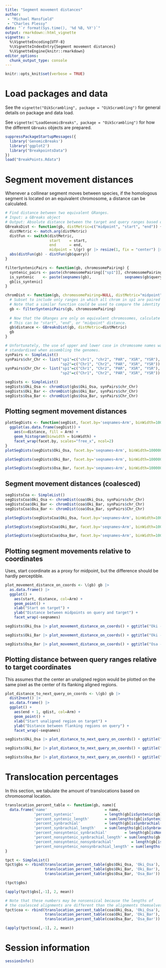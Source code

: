 ```yaml
---
title: "Segment movement distances"
author: 
 - "Michael Mansfield"
 - "Charles Plessy"
date: "`r format(Sys.time(), '%d %B, %Y')`"
output: rmarkdown::html_vignette
vignette: >
  %\VignetteEncoding{UTF-8}
  %\VignetteIndexEntry{Segment movement distances}
  %\VignetteEngine{knitr::rmarkdown}
editor_options: 
  chunk_output_type: console
---
```


```r
knitr::opts_knit$set(verbose = TRUE)
```

# Load packages and data

See the `vignette("OikScrambling", package = "OikScrambling")` for general
details on package and data load.

See `vignette("LoadGenomicBreaks", package = "OikScrambling")` for how the
different `GBreaks` objects are prepared.

```r
suppressPackageStartupMessages({
  library('GenomicBreaks')
  library('ggplot2')
  library("BreakpointsData")
})
load("BreakPoints.Rdata")
```

# Segment movement distances
Whenever a collinear segment moves between species, if the homologous segment is located on an equivalent chromosome, a distance can be calculated.

```r
# Find distance between two equivalent GRanges.
# Input: a GBreaks object
# Output: Absolute distance between the target and query ranges based on some metric ("start", "end", or "midpoint")
GBreaksDist <- function(gb, distMetric=c("midpoint", "start", "end")) {
  distMetric <- match.arg(distMetric)
  distFun <- switch(distMetric,
                    start    = start,
                    end      = end,
                    midpoint = \(gr) gr |> resize(1, fix = "center") |> start() )
  abs(distFun(gb) - distFun(gb$query))
}

filterSyntenicPairs <- function(gb, chromosomePairing) {
  syntenic_pairs <- paste(chromosomePairing[["sp1"]], chromosomePairing[["sp2"]], sep = "_")
  is_syntenic    <- paste(seqnames(gb),               seqnames(gb$query),         sep = "_") %in% syntenic_pairs
  gb[is_syntenic]
}

chromDist <- function(gb, chromosomePairing=NULL, distMetric="midpoint"){
  # Subset to include only ranges in which all chrom in sp1 are paired to their equivalent in sp2
  # Note that a similar function could be used to compare the identity of chromosome arms
  gb <- filterSyntenicPairs(gb, chromosomePairing)
  
  # Now that the GRanges are only on equivalent chromosomes, calculate the distances between them.
  # This can be "start", "end", or "midpoint" distance.
  gb$distance <- GBreaksDist(gb, distMetric=distMetric)
  gb
}

# Unfortunately, the use of upper and lower case in chromosome names was not
# standardised when assembling the genomes.
synPairs <- SimpleList()
synPairs$chr_Chr <- list("sp1"=c("chr1", "chr2", "PAR", "XSR", "YSR"),
                         "sp2"=c("Chr1", "Chr2", "PAR", "XSR", "YSR"))
synPairs$Chr_Chr <- list("sp1"=c("Chr1", "Chr2", "PAR", "XSR", "YSR"),
                         "sp2"=c("Chr1", "Chr2", "PAR", "XSR", "YSR"))

segDists <- SimpleList()
segDists$Oki_Osa <- chromDist(gbs$Oki_Osa, synPairs$chr_Chr)
segDists$Oki_Bar <- chromDist(gbs$Oki_Bar, synPairs$chr_Chr)
segDists$Osa_Bar <- chromDist(gbs$Osa_Bar, synPairs$Chr_Chr)
```

## Plotting segment movement distances

```r
plotSegDists <- function(segDist, facet.by='seqnames~Arm', binWidth=100000) {
  ggplot(as.data.frame(segDist)) +
    aes(x=distance, fill = Arm) +
    geom_histogram(binwidth = binWidth) +
    facet_wrap(facet.by, scales="free_x", ncol=2)
}
plotSegDists(segDists$Oki_Osa, facet.by='seqnames~Arm', binWidth=100000) + ggtitle("Oki-Osa: segment movement distances (uncoalesced)")
```

```r
plotSegDists(segDists$Oki_Bar, facet.by='seqnames~Arm', binWidth=100000) + ggtitle("Oki-Bar: segment movement distances (uncoalesced)")
```

```r
plotSegDists(segDists$Osa_Bar, facet.by='seqnames~Arm', binWidth=100000) + ggtitle("Osa-Bar: segment movement distances (uncoalesced)")
```

## Segment movement distances (coalesced)
```r
segDistsCoa <- SimpleList()
segDistsCoa$Oki_Osa <- chromDist(coa$Oki_Osa, synPairs$chr_Chr)
segDistsCoa$Oki_Bar <- chromDist(coa$Oki_Bar, synPairs$chr_Chr)
segDistsCoa$Osa_Bar <- chromDist(coa$Osa_Bar, synPairs$Chr_Chr)
```

```r
plotSegDists(segDistsCoa$Oki_Osa, facet.by='seqnames~Arm', binWidth=100000) + ggtitle("Oki-Osa: segment movement distances (coalesced)")
```

```r
plotSegDists(segDistsCoa$Oki_Bar, facet.by='seqnames~Arm', binWidth=100000) + ggtitle("Oki-Bar: segment movement distances (coalesced)")
```

```r
plotSegDists(segDistsCoa$Osa_Bar, facet.by='seqnames~Arm', binWidth=100000) + ggtitle("Osa-Bar: segment movement distances (coalesced)")
```

## Plotting segment movements relative to coordinates

Uses, start coordinate as a proxy for midpoint, but the difference should be
hardly perceptible.

```r
plot_movement_distance_on_coords <- \(gb) gb |>
  as.data.frame() |>
  ggplot() +
    aes(start, distance, col=Arm) +
    geom_point() +
    xlab("Start on target") +
    ylab("Distance between midpoints on query and target") +
    facet_wrap(~seqnames)
```

```r
segDists$Oki_Osa |> plot_movement_distance_on_coords() + ggtitle("Oki - Osa")
```
```r
segDists$Oki_Bar |> plot_movement_distance_on_coords() + ggtitle("Oki - Bar")
```
```r
segDists$Osa_Bar |> plot_movement_distance_on_coords() + ggtitle("Osa - Bar")
```

## Plotting distance between query ranges relative to target coordinates

This assumes that the center an unaligned region would be plotted on the same
pixel as the center of its flanking aligned regions.

```r
plot_distance_to_next_query_on_coords <- \(gb) gb |>
  dist2next() |>
  as.data.frame() |>
  ggplot() +
    aes(end + 1, qdist, col=Arm) +
    geom_point() +
    xlab("Start unaligned region on target") +
    ylab("Distance between flanking regions on query") +
    facet_wrap(~seqnames)
```

```r
segDists$Oki_Osa |> plot_distance_to_next_query_on_coords() + ggtitle("Oki - Osa")
```
```r
segDists$Oki_Bar |> plot_distance_to_next_query_on_coords() + ggtitle("Oki - Bar")
```
```r
segDists$Osa_Bar |> plot_distance_to_next_query_on_coords() + ggtitle("Osa - Bar")
```

Translocation percentages
=========================
In this section, we tabulate the amount of translocations based on chromosomal location.

```r
translocation_percent_table <- function(gb, name){
  data.frame('name'                          = name,
             'percent_syntenic'              = length(gb[isSyntenic(gb)]) / length(gb)*100,
             'percent_syntenic_length'       = sum(lengths(gb[isSyntenic(gb)]))/sum(lengths(gb))*100,
             'percent_synbrachial'           = length(gb[isSynbrachial(gb)])/length(gb)*100,
             'percent_synbrachial_length'    = sum(lengths(gb[isSynbrachial(gb)]))/sum(lengths(gb))*100,
             'percent_nonsyntenic_synbrachial'        = length(gb[isNonsyntenicSynbrachial(gb)])/length(gb)*100,
             'percent_nonsyntenic_synbrachial_length' = sum(lengths(gb[isNonsyntenicSynbrachial(gb)]))/sum(lengths(gb))*100,
             'percent_nonsyntenic_nonsynbrachial'        = length(gb[isNonsyntenicNonsynbrachial(gb)])/length(gb)*100,
             'percent_nonsyntenic_nonsynbrachial_length' = sum(lengths(gb[isNonsyntenicNonsynbrachial(gb)]))/sum(lengths(gb))*100)
}

tpct <- SimpleList()
tpct$gbs <- rbind(translocation_percent_table(gbs$Oki_Osa, 'Oki_Osa'),
                  translocation_percent_table(gbs$Oki_Bar, 'Oki_Bar'),
                  translocation_percent_table(gbs$Osa_Bar, 'Osa_Bar'))

(tpct$gbs)

(apply(tpct$gbs[,-1], 2, mean))

# Note that these numbers may be nonsensical because the lengths of
# the coalesced alignments are different than the alignments themselves.
tpct$coa <- rbind(translocation_percent_table(coa$Oki_Osa, 'Oki_Osa'),
                  translocation_percent_table(coa$Oki_Bar, 'Oki_Bar'),
                  translocation_percent_table(coa$Osa_Bar, 'Osa_Bar'))

(apply(tpct$coa[,-1], 2, mean))

```

# Session information

```r
sessionInfo()
```
